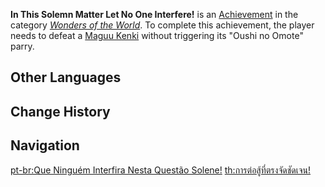{{Achievement Infobox
|title        = 
|id           = 82100
|order id     = 2101
|category     = Wonders of the World
|description  = Defeat a [[Maguu Kenki]] without triggering its "Oushi no Omote" parry.
|requirements = 
|primogems    = 5
|tracking     = 
|hidden       = 1
|topic        = Maguu Kenki
|type         = Boss
}}
'''In This Solemn Matter Let No One Interfere!''' is an [[Achievement]] in the category ''[[Wonders of the World]]''. To complete this achievement, the player needs to defeat a [[Maguu Kenki]] without triggering its "Oushi no Omote" parry.
<!--
==Trivia==

==Video Guides==
{{EVT
|video1   = 
|caption1 = 
}}
-->
==Other Languages==
{{Other Languages
|en      = In This Solemn Matter Let No One Interfere!
|zhs     = 堂堂正正的决斗！
|zhs_rm  = Tángtángzhèngzhèng de Juédòu!
|zht     = 堂堂正正的決鬥！
|zht_rm  = Tángtángzhèngzhèng de Juédòu!
|zh_tl   = A Fair and Dignified Duel!
|ja      = いざ尋常に…勝負！
|ja_rm   = Iza Jinjou ni... Shoubu!
|ja_tl   = Let Us Have... A Fair Fight!
|ko      = 정정당당한 결투!
|ko_rm   = Jeongjeongdangdanghan Gyeoltu!
|ko_tl   = A Fair Battle!
|es      = ¡Pelea justa!
|es_tl   = Fair Fight!
|fr      = Un vrai combat équitable
|fr_tl   = A True Fair Fight
|ru      = Дуэль чести
|ru_tl   = Duel of Honors
|th      = การต่อสู้ที่ตรงจัดชัดเจน!
|th_rm   = 
|th_tl   = 
|vi      = Hãy quyết đấu một cách đường hoàng nào!
|vi_tl   = 
|de      = Ein gerechter Kampf!
|de_tl   = A Just Fight!
|id      = Pertarungan yang Terhormat!
|id_tl   = The Honorable Fight!
|pt      = Que Ninguém Interfira Nesta Questão Solene!
|pt_tl   = 
|tr      = Adil Bir Dövüş Olsun!
|tr_tl   = 
|it      = Che nessuno interferisca in questa faccenda solenne!
|it_tl   = 
}}

==Change History==
{{Change History|2.0}}
<!--
==References==
{{Reflist}}
-->
==Navigation==
{{Achievement Navbox|Wonders of the World|Boss}}

[[pt-br:Que Ninguém Interfira Nesta Questão Solene!]]
[[th:การต่อสู้ที่ตรงจัดชัดเจน!]]